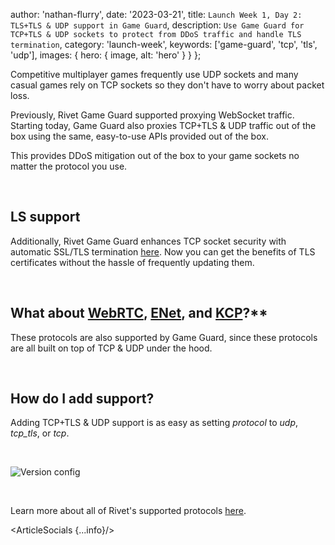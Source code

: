 
  author: 'nathan-flurry',
  date: '2023-03-21',
  title: `Launch Week 1, Day 2: TLS+TLS & UDP support in Game Guard`,
  description: `Use Game Guard for TCP+TLS & UDP sockets to protect from DDoS traffic and handle TLS termination`,
  category: 'launch-week',
  keywords: ['game-guard', 'tcp', 'tls', 'udp'],
  images: {
    hero: {
      image,
      alt: 'hero'
    }
  }
};


Competitive multiplayer games frequently use UDP sockets and many casual games rely on TCP sockets so they don't have to worry about packet loss.

Previously, Rivet Game Guard supported proxying WebSocket traffic. Starting today, Game Guard also proxies TCP+TLS & UDP traffic out of the box using the same, easy-to-use APIs provided out of the box.

This provides DDoS mitigation out of the box to your game sockets no matter the protocol you use.

‍

## LS support

Additionally, Rivet Game Guard enhances TCP socket security with automatic SSL/TLS termination [here](/docs/dynamic-servers/concepts/game-guard#ssl-tls-termination). Now you can get the benefits of TLS certificates without the hassle of frequently updating them.

‍

## What about **[**WebRTC**](https://webrtc.org/)**, **[**ENet**](http://sauerbraten.org/enet/)**, and **[**KCP**](https://github.com/skywind3000/kcp/blob/master/README.en.md)**?**

These protocols are also supported by Game Guard, since these protocols are all built on top of TCP & UDP under the hood.

‍

## How do I add support?

Adding TCP+TLS & UDP support is as easy as setting _protocol_ to _udp_, _tcp_tls_, or _tcp_.

‍

<Image src={versionConfig} alt='Version config' />

‍

Learn more about all of Rivet's supported protocols [here](/docs/dynamic-servers/concepts/protocols).

<ArticleSocials {...info}/>